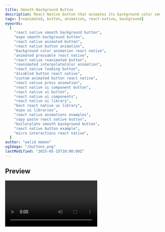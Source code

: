 ```yaml
---
title: Smooth Background Button
description: React Native button that animates its background color smoothly between two states on press. Uses Reanimated's interpolateColor.
tags: [reanimated, button, animation, react-native, background]
eywords:
  [
    "react native smooth background button",
    "expo smooth background button",
    "react native animated button",
    "react native button animation",
    "background color animation react native",
    "animated pressable react native",
    "react native reanimated button",
    "reanimated interpolateColor animation",
    "react native loading button",
    "disabled button react native",
    "custom animated button react native",
    "react native press animation",
    "react native ui component button",
    "react native ui button",
    "react native ui components",
    "react native ui library",
    "best react native ui library",
    "expo ui libraries",
    "react native animations examples",
    "copy paste react native button",
    "boilerplate smooth background button",
    "react native button example",
    "micro interactions react native",
  ]
author: "walid memon"
ogImage: "/buttons.png"
lastModified: "2025-05-15T10:00:00Z"
---
```



## Preview

<Video src="https://cdn.jsdelivr.net/gh/waleedcj/EziuiAssets/buttonsScreenmp4.mp4"  aria-label='Buttons' />

## Installation


  ```typescript:SmoothBackgroundButton.tsx
import { ReactElement } from "react";
import { ActivityIndicator, Pressable, StyleSheet, Text } from "react-native";
import Animated, {
	interpolateColor,
	useAnimatedStyle,
	useSharedValue,
	withTiming,
	ReduceMotion,
} from "react-native-reanimated";

export type AnimatedBackgroundButtonProps = {
	accessibilityHint?: string;
	accessibilityLabel?: string;
	Icon?: ReactElement;
	isDisabled?: boolean;
	isLoading?: boolean;
	onPress: () => void;
	title: string;
	buttonColor: string;
    buttonTouchColor: string;
    textColor: string;
	reduceMotion?: "never" | "always" | "system";
}

const DURATION = 200;

const styles = StyleSheet.create({
	container: {
		alignItems: "center",
		borderRadius: 8,
		flexDirection: "row",
		gap: 8,
		height: 42,
		justifyContent: "center",
		paddingHorizontal: 12,
		paddingVertical: 8,
	},
	title: {
		flexShrink: 1,
		fontSize: 18,
		fontWeight: "600",
	},
});

export const SmoothBackgroundButton = ({
	accessibilityHint,
	accessibilityLabel,
	Icon,
	isDisabled = false,
	isLoading = false,
	onPress,
	title,
	buttonColor,
    buttonTouchColor,
    textColor,
	reduceMotion = "system",
}: AnimatedBackgroundButtonProps) => {
	const transition = useSharedValue(0);
	const isActive = useSharedValue(false);

	const motion =
		reduceMotion === "never"
			? ReduceMotion.Never
			: reduceMotion === "always"
				? ReduceMotion.Always
				: ReduceMotion.System;

	const animatedStyle = useAnimatedStyle(() => ({
		backgroundColor: interpolateColor(
			transition.value,
			[0, 1],
			[buttonColor, buttonTouchColor]
		),
	}));

	return (
		<Pressable
			accessibilityHint={accessibilityHint}
			accessibilityLabel={accessibilityLabel}
			accessibilityRole="button"
			accessibilityState={{
				busy: isLoading,
				disabled: isDisabled || isLoading,
			}}
			disabled={isDisabled || isLoading}
			
			onPress={onPress}
			onPressIn={() => {
				isActive.value = true;
				transition.value = withTiming(1, { duration: DURATION, reduceMotion: motion }, () => {
					if (!isActive.value) {
						transition.value = withTiming(0, {
							duration: DURATION,
							reduceMotion: motion
						});
					}
				});
			}}
			onPressOut={() => {
				if (transition.value === 1) {
					transition.value = withTiming(0, {
						duration: DURATION,
						reduceMotion: motion,
					});
				}
				isActive.value = false;
			}}
		>
			<Animated.View
				style={[
					styles.container,
					animatedStyle,
					{ opacity: isDisabled ? 0.8 : 1 },
				]}
			>
				{isLoading ? (
					<ActivityIndicator color={textColor} size={18} />
				) : (
					<>
						{Icon}
						<Text
							numberOfLines={1}
							style={[styles.title, { color: textColor }]}
						>
							{title}
						</Text>
					</>
				)}
			</Animated.View>
		</Pressable>
	);
};
```

  

## Usage


  ```typescript:App.tsx
import React, { useState } from 'react';
import { View, StyleSheet, Alert } from 'react-native';
import { SmoothBackgroundButton } from "@/components/ui/Buttons/SmoothBackgroundButton";
import MaterialCommunityIcons from '@expo/vector-icons/MaterialCommunityIcons';

export default function App() {
  const [isLoading, setIsLoading] = useState(false);

  const handleLoadingPress = () => {
    setIsLoading(true);
    setTimeout(() => {
      setIsLoading(false);
    }, 2500); 
  };

  return (
	<SmoothBackgroundButton
		buttonColor={colors.AuxColorTwo}
		textColor={colors.Neutral0}
		buttonTouchColor={colors.AuxColorThree}
		onPress={toggleLoading}
		isLoading={isLoading}
		title={"Smooth Action"}
		reduceMotion="never"
		Icon={<MaterialCommunityIcons name="balloon" size={18} color={colors.Neutral0} />}
	/>
  );}
  ```

## Props
| Prop                 | Type                           | Default    | Required | Description                                          |
| -------------------- | ------------------------------ | ---------- | -------- | ---------------------------------------------------- |
| `title`              | `string`                       |            | Yes      | Text label displayed on the button.                  |
| `onPress`            | `() => void`                   |            | Yes      | Function called when the button is pressed.          |
| `Icon`               | `ReactElement`                 |            | No       | Optional icon element displayed left of the title.   |
| `isDisabled`         | `boolean`                      | `false`    | No       | Disables button interaction and styles it.           |
| `isLoading`          | `boolean`                      | `false`    | No       | Shows loading indicator instead of title/icon.       |
| `reduceMotion`       | `'never' \| 'always' \| 'system'` | `'system'` | No       | Controls if animation respects system motion settings. |
| `accessibilityHint`  | `string`                       |            | No       | Accessibility hint for screen readers.               |
| `accessibilityLabel` | `string`                       |            | No       | Main accessibility label for the button.             |